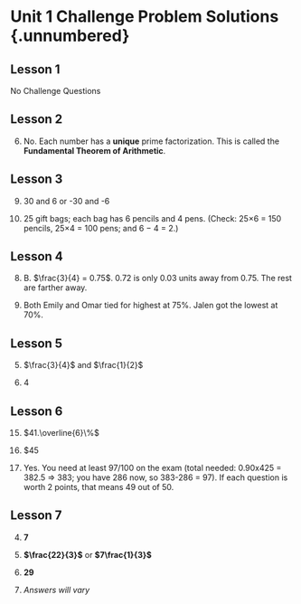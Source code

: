 # Unit 1 Challenge Problem Solutions {.unnumbered} {.unlisted}

## Lesson 1

:::{.answers}
No Challenge Questions
:::

## Lesson 2

:::{.answers}

6. No. Each number has a **unique** prime factorization. This is called the **Fundamental Theorem of Arithmetic**.

:::

## Lesson 3

:::{.answers}

9.  30 and 6 or -30 and -6


10.  25 gift bags; each bag has 6 pencils and 4 pens.
    (Check: 25×6 = 150 pencils, 25×4 = 100 pens; and 6 − 4 = 2.)

:::

## Lesson 4

:::{.answers}

8. B. $\frac{3}{4} = 0.75$. 0.72 is only 0.03 units away from 0.75. The rest are farther away.


9. Both Emily and Omar tied for highest at 75%. Jalen got the lowest at 70%.

:::

## Lesson 5

:::{.answers}


5. $\frac{3}{4}$ and $\frac{1}{2}$

6. 4

:::


## Lesson 6

:::{.answers}

15. $41.\overline{6}\%$

16. $45

17. Yes. You need at least 97/100 on the exam (total needed: 0.90x425 = 382.5 &Rightarrow; 383; you have 286 now, so 383-286 = 97). If each question is worth 2 points, that means 49 out of 50.

:::


## Lesson 7

:::{.answers}

4. **7**

5. **$\frac{22}{3}$** or **$7\frac{1}{3}$**

6. **29**

7. *Answers will vary*

:::